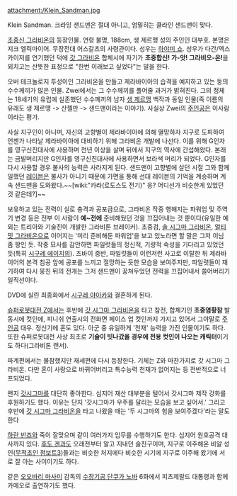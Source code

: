 attachment:/Klein_Sandman.jpg

Klein Sandman.
크라잉 샌드맨은 절대 아니고, 엄밀히는 클라인 샌드맨이 맞다.

[[초중신 그라비온]]의 등장인물. 연령 불명, 188cm, 생 제르맹 성의 주인인 대부호. 본명은 지크 엘릭마이어. 무장전대 어스갈츠의 사령관이다. 성우는 [[하야미 쇼]]. 성우가 다간/엑스카이저를 연기했던 덕에 [[갓 그라비온]] 합체시에 자기가 '''초중합신! 가-앗! 그라비오-온!'''을 외치고는 산뜻한 표정으로 "한번 이래보고 싶었다"는 말을 한다.


오버 테크놀로지 투성이인 그라비온을 만들고 제라바이아의 습격을 예지하고 있는 둥의 수수께끼가 많은 인물.
Zwei에서는 그 수수께끼를 풀어줄 과거가 밝혀진다. 그의 정체는 18세기의 유럽에 실존했던 수수께끼의 남자 [[생 제르맹]] 백작과 동일 인물(즉 이름의 유래도 생 제르맹 -> 산젤만 -> 샌드맨이라는 이야기). 사실상 Zwei의 [[주인공]]은 이사람이라는 평가.

사실 지구인이 아니며, 자신의 고향별이 제라바이아에 의해 멸망하자 지구로 도피하여 언젠가 나타날 제라바이아에 대비하기 위해 그라비온 개발에 나선다. 이를 위해 G인자를 영구신진대사에 사용하며 천년 이상을 살며 뒤에서 지구의 역사에 간섭해왔다. 본래는 금발머리지만 G인자를 영구신진대사에 사용하면서 보라색 머리가 되었다. G인자를 다시 사용할 경우 불사의 능력은 사라지게 된다. 샌드맨이 고향별에 살던 시절 그와 함께 일했던 [[레이븐]]은 불사가 아니기 때문에 가면을 통해 선대 레이븐의 기억을 계승하며 계속 샌드맨을 도와왔다.~~[wiki:"카라(로도스도 전기)" 응? 어디선가 비슷한게 있었던 것 같은데?]~~

보유하고 있는 전력이 실로 충격과 공포급으로, 그라비온 작중 행해지는 파워업 및 주역기 변경 등은 전부 이 사람이 '''예~전에''' 준비해뒀던 것을 끄집어내는 것 뿐이다(유일한 예외는 트리아와 기술진이 개발한 그라비톤 브레이커). 초중검, [[솔 시그마 그라비온]], [[얼티밋 그라비온]]으로 이어지는 '미리 준비해둔 파워업'을 보고 있노라면 할 말은 그저 이님 좀 짱인 듯.
작중 묘사를 감안하면 파일럿들의 정신적, 기량적 숙성을 기다리고 있었던 듯(특히 [[시구레 에이지]]의). 츠바이 중반, 파일럿들이 이런저런 사고로 이탈한 뒤 제라바이어의 본격 침공 앞에 공포를 느끼고 절망하는 듯한 모습을 보여주지만, 파일럿들이 재기하여 다시 뭉친 뒤의 전개는 그저 샌드맨이 꿍쳐두었던 전력을 끄집어내서 쓸어버리기 일직선이다.

DVD에 실린 최종화에서 [[시구레 야아카]]와 결혼하게 된다.

[[슈퍼로봇대전 Z]]에서는 후반에 [[갓 시그마 그라비온]]을 타고 참전, 합체기인 '''초중염황참''' 발동시에 컷인에, 피니쉬 연출시의 전화면 페이스 업 컷인까지 가지고 있어서 그야말로 [[주인공]] 대우. 정신기에 혼도 있다. 아군 중 유일하게 '천재' 능력을 가진 인물이기도 하다. 또한 슈퍼로봇대전 사상 최초로 '''기술이 빗나갔을 경우에 전용 컷인이 나오는 캐릭터'''이기도 하다(그라비톤 랜서).

파계편에서는 불참했지만 재세편에 다시 등장한다. 기체는 Z와 마찬가지로 갓 시그마 그라비온. 다만 혼이 사랑으로 바뀌어버리고 특수능력 천재가 없어지는 등 전반적으로 너프되었다.

왠지 [[갓시그마]]를 대단히 좋아한다. 심지어 재산 대부분을 털어서 갓시그마 제작 강화를 후원하기도 했다. 이유는 단지 '갓시그마가 우주를 달리는 모습을 보고 싶어서.' 그리고 후반에 [[갓 시그마 그라비온]]을 타고 나왔을 때는 '두 시그마의 힘을 보여주겠다'라는 말도 한다

[[하란 반죠]]와 죽이 잘맞으며 같이 여러가지 임무를 수행하기도 한다. 심지어 원호공격 대사까지 있다. [[후도 겐]]과도 오래전부터 알고 지내던 술친구이며, 지구로 이주해온 비알 성인([[무적초인 점보트3]])들과는 비슷한 처지에다 비슷한 시기에 지구로 이주해 왔기에 서로 잘 아는 사이이기도 하다.



같은 [[오오바리 마사미]] 감독의 [[수장기공 단쿠가 노바]] 6화에서 피츠제랄드 대통령과 함께 카메오로 출연하기도 했다.
